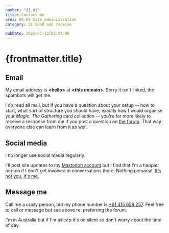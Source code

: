 ```yaml
---
number: "21.01"
title: Contact me
area: 00-09 Site administration
category: 21 Send and receive

pubDate: 2022-05-12T02:01:00
---
```


# {frontmatter.title}

## Email

My email address is **&lt;hello&gt;** at **&lt;this domain&gt;**. Sorry it isn't linked, the spambots will get me.

I do read all mail, but if you have a question about your setup -- how to start, what sort of structure you should have, exactly how I would organise your _Magic: The Gathering_ card collection -- you're far more likely to receive a response from me if you post a question on [the forum](/20-29-communication/23-forums-and-chat/23.01-the-forum/). That way everyone else can learn from it as well.

## Social media

I no longer use social media regularly.

I'll post site updates to my [Mastodon account](https://hachyderm.io/@johnnydecimal) but I find that I'm a happier person if I don't get involved in conversations there. Nothing personal. [It's not you, it's me.](https://www.youtube.com/watch?v=2uAj4wBIU-8)

## Message me

Call me a crazy person, but my phone number is [+61 415 658 257](sms://+61415658257). Feel free to call or message but see above re: preferring the forum.

I'm in Australia but if I'm asleep it's on silent so don't worry about the time of day.
